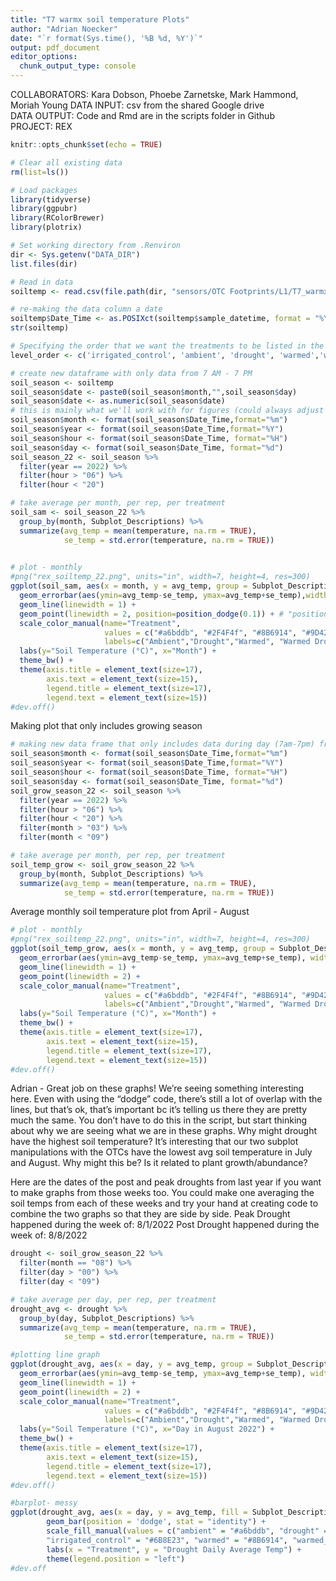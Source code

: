 ```yaml
---
title: "T7 warmx soil temperature Plots"
author: "Adrian Noecker"
date: "`r format(Sys.time(), '%B %d, %Y')`"
output: pdf_document
editor_options: 
  chunk_output_type: console
---
```


COLLABORATORS: Kara Dobson, Phoebe Zarnetske, Mark Hammond, Moriah Young
DATA INPUT:  csv from the shared Google drive  
DATA OUTPUT: Code and Rmd are in the scripts folder in Github  
PROJECT: REX

```r
knitr::opts_chunk$set(echo = TRUE)
```

```r
# Clear all existing data
rm(list=ls())

# Load packages
library(tidyverse)
library(ggpubr)
library(RColorBrewer)
library(plotrix)

# Set working directory from .Renviron
dir <- Sys.getenv("DATA_DIR")
list.files(dir)

# Read in data
soiltemp <- read.csv(file.path(dir, "sensors/OTC Footprints/L1/T7_warmx_soil_sensors_L1.csv")) 

# re-making the data column a date
soiltemp$Date_Time <- as.POSIXct(soiltemp$sample_datetime, format = "%Y-%m-%d %H:%M:%S")
str(soiltemp)

# Specifying the order that we want the treatments to be listed in the figures on the x-axis
level_order <- c('irrigated_control', 'ambient', 'drought', 'warmed','warmed_drought')

```

```r
# create new dataframe with only data from 7 AM - 7 PM 
soil_season <- soiltemp
soil_season$date <- paste0(soil_season$month,"",soil_season$day)
soil_season$date <- as.numeric(soil_season$date)
# this is mainly what we'll work with for figures (could always adjust the parameters as needed)
soil_season$month <- format(soil_season$Date_Time,format="%m")
soil_season$year <- format(soil_season$Date_Time,format="%Y")
soil_season$hour <- format(soil_season$Date_Time, format="%H")
soil_season$day <- format(soil_season$Date_Time, format="%d")
soil_season_22 <- soil_season %>%
  filter(year == 2022) %>%
  filter(hour > "06") %>%
  filter(hour < "20")
```

```r
# take average per month, per rep, per treatment
soil_sam <- soil_season_22 %>%
  group_by(month, Subplot_Descriptions) %>%
  summarize(avg_temp = mean(temperature, na.rm = TRUE),
            se_temp = std.error(temperature, na.rm = TRUE))
           
```

```r
# plot - monthly
#png("rex_soiltemp_22.png", units="in", width=7, height=4, res=300)
ggplot(soil_sam, aes(x = month, y = avg_temp, group = Subplot_Descriptions, color = Subplot_Descriptions)) +
  geom_errorbar(aes(ymin=avg_temp-se_temp, ymax=avg_temp+se_temp),width=0.1,color="black",linetype="solid", position=position_dodge(0.1)) + # "position = position_dodge()" is the code used to dodge overlapping error bars - the number is how much you want it to dodge by
  geom_line(linewidth = 1) +
  geom_point(linewidth = 2, position=position_dodge(0.1)) + # "position = position_dodge()" is the code used to dodge overlapping points
  scale_color_manual(name="Treatment",
                     values = c("#a6bddb", "#2F4F4f", "#8B6914", "#9D422E", "#6B8E23"),
                     labels=c("Ambient","Drought","Warmed", "Warmed Drought", "Irrigated Control")) +
  labs(y="Soil Temperature (°C)", x="Month") +
  theme_bw() +
  theme(axis.title = element_text(size=17),
        axis.text = element_text(size=15),
        legend.title = element_text(size=17),
        legend.text = element_text(size=15))
#dev.off()


```

Making plot that only includes growing season
```r
# making new data frame that only includes data during day (7am-7pm) from April to August
soil_season$month <- format(soil_season$Date_Time,format="%m")
soil_season$year <- format(soil_season$Date_Time,format="%Y")
soil_season$hour <- format(soil_season$Date_Time, format="%H")
soil_season$day <- format(soil_season$Date_Time, format="%d")
soil_grow_season_22 <- soil_season %>%
  filter(year == 2022) %>%
  filter(hour > "06") %>%
  filter(hour < "20") %>%
  filter(month > "03") %>% 
  filter(month < "09")
```

```r
# take average per month, per rep, per treatment
soil_temp_grow <- soil_grow_season_22 %>%
  group_by(month, Subplot_Descriptions) %>%
  summarize(avg_temp = mean(temperature, na.rm = TRUE),
            se_temp = std.error(temperature, na.rm = TRUE))
```

Average monthly soil temperature plot from April - August
```r
# plot - monthly
#png("rex_soiltemp_22.png", units="in", width=7, height=4, res=300)
ggplot(soil_temp_grow, aes(x = month, y = avg_temp, group = Subplot_Descriptions, color = Subplot_Descriptions)) +
  geom_errorbar(aes(ymin=avg_temp-se_temp, ymax=avg_temp+se_temp), width=0.1, color="black", linetype="solid") +
  geom_line(linewidth = 1) +
  geom_point(linewidth = 2) +
  scale_color_manual(name="Treatment",
                     values = c("#a6bddb", "#2F4F4f", "#8B6914", "#9D422E", "#6B8E23"),
                     labels=c("Ambient","Drought","Warmed", "Warmed Drought", "Irrigated Control")) +
  labs(y="Soil Temperature (°C)", x="Month") +
  theme_bw() +
  theme(axis.title = element_text(size=17),
        axis.text = element_text(size=15),
        legend.title = element_text(size=17),
        legend.text = element_text(size=15))
#dev.off()
```

Adrian - 
        Great job on these graphs! We're seeing something interesting here. Even with using the "dodge" code, there's still a lot of overlap with the lines, but that's ok, that's important bc it's telling us there they are pretty much the same. 
        You don't have to do this in the script, but start thinking about why we are seeing what we are in these graphs. Why might drought have the highest soil temperature? It's interesting that our two subplot manipulations with the OTCs have the lowest avg soil temperature in July and August. Why might this be? Is it related to plant growth/abundance?

Here are the dates of the post and peak droughts from last year if you want to make graphs from those weeks too. You could make one averaging the soil temps from each of these weeks and try your hand at creating code to combine the two graphs so that they are side by side.
Peak Drought happened during the week of: 8/1/2022
Post Drought happened during the week of: 8/8/2022
```r
drought <- soil_grow_season_22 %>%
  filter(month == "08") %>% 
  filter(day > "00") %>%
  filter(day < "09")

# take average per day, per rep, per treatment
drought_avg <- drought %>%
  group_by(day, Subplot_Descriptions) %>%
  summarize(avg_temp = mean(temperature, na.rm = TRUE),
            se_temp = std.error(temperature, na.rm = TRUE))

#plotting line graph
ggplot(drought_avg, aes(x = day, y = avg_temp, group = Subplot_Descriptions, color = Subplot_Descriptions)) +
  geom_errorbar(aes(ymin=avg_temp-se_temp, ymax=avg_temp+se_temp), width=0.1, color="black", linetype="solid") +
  geom_line(linewidth = 1) +
  geom_point(linewidth = 2) +
  scale_color_manual(name="Treatment",
                     values = c("#a6bddb", "#2F4F4f", "#8B6914", "#9D422E", "#6B8E23"),
                     labels=c("Ambient","Drought","Warmed", "Warmed Drought", "Irrigated Control")) +
  labs(y="Soil Temperature (°C)", x="Day in August 2022") +
  theme_bw() +
  theme(axis.title = element_text(size=17),
        axis.text = element_text(size=15),
        legend.title = element_text(size=17),
        legend.text = element_text(size=15))
#dev.off()

#barplot- messy
ggplot(drought_avg, aes(x = day, y = avg_temp, fill = Subplot_Descriptions)) +
        geom_bar(position = 'dodge', stat = "identity") +
        scale_fill_manual(values = c("ambient" = "#a6bddb", "drought" = "#2F4F4f", 
        "irrigated_control" = "#6B8E23", "warmed" = "#8B6914", "warmed_drought" = "#9D422E")) +
        labs(x = "Treatment", y = "Drought Daily Average Temp") +
        theme(legend.position = "left")
#dev.off

```

